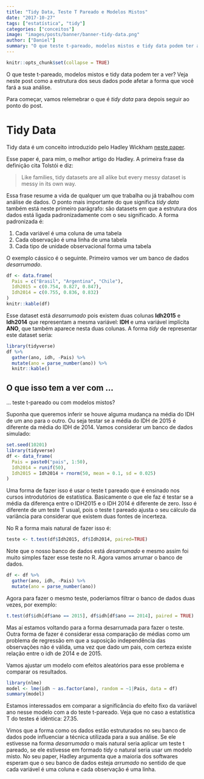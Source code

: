 ```yaml
---
title: "Tidy Data, Teste T Pareado e Modelos Mistos"
date: "2017-10-27"
tags: ["estatística", "tidy"]
categories: ["conceitos"]
image: "images/posts/banner/banner-tidy-data.png"
author: ["Daniel"]
summary: "O que teste t-pareado, modelos mistos e tidy data podem ter a ver? Veja neste post como a estrutura dos seus dados pode afetar a forma que você fará a sua análise."
---
```


```r
knitr::opts_chunk$set(collapse = TRUE)
```


O que teste t-pareado, modelos mistos e tidy data podem ter a ver? Veja neste post como a estrutura dos seus dados pode afetar a forma que você fará a sua análise.

Para começar, vamos relemebrar o que é *tidy data* para depois seguir ao ponto do post.

# Tidy Data

Tidy data é um conceito introduzido pelo Hadley Wickham [neste paper](https://www.jstatsoft.org/article/view/v059i10/v59i10.pdf).

Esse paper é, para mim, o melhor artigo do Hadley. A primeira frase da definição cita Tolstói e diz:

> Like families, tidy datasets are all alike but every messy dataset is messy in its own way.

Essa frase resume a vida de qualquer um que trabalha ou já trabalhou com análise de dados. O ponto mais importante do que significa *tidy data* também está neste primeiro parágrafo: são datasets em que a estrutura dos dados está ligada padronizadamente com o seu significado. A forma padronizada é:

1) Cada variável é uma coluna de uma tabela
2) Cada observação é uma linha de uma tabela
3) Cada tipo de unidade observacional forma uma tabela

O exemplo cássico é o seguinte. Primeiro vamos ver um banco de dados *desarrumado*.

```r
df <- data.frame(
  Pais = c("Brasil", "Argentina", "Chile"),
  Idh2015 = c(0.754, 0.827, 0.847),
  Idh2014 = c(0.755, 0.836, 0.832)
)
knitr::kable(df)
```

Esse dataset está *desarrumado* pois existem duas colunas **Idh2015** e **Idh2014** que representam a mesma variável: **IDH** e uma variável implícita **ANO**, que também aparece nesta duas colunas. A forma *tidy* de representar este dataset seria:

```r
library(tidyverse)
df %>%
  gather(ano, idh, -Pais) %>%
  mutate(ano = parse_number(ano)) %>%
  knitr::kable()
```


## O que isso tem a ver com ...

... teste t-pareado ou com modelos mistos?

Suponha que queremos inferir se houve alguma mudança na média do IDH de um ano para o outro.
Ou seja testar se a média do IDH de 2015 é diferente da média do IDH de 2014.
Vamos considerar um banco de dados simulado:

```r
set.seed(10201)
library(tidyverse)
df <- data_frame(
  Pais = paste0("pais", 1:50),
  Idh2014 = runif(50),
  Idh2015 = Idh2014 + rnorm(50, mean = 0.1, sd = 0.025)
)
```

Uma forma de fazer isso é usar o teste t pareado que é ensinado nos cursos introdutórios de estatística. Basicamente o que ele faz é testar se a média da diferença entre o IDH2015 e o IDH 2014 é diferente de zero. Isso é diferente de um teste T usual, pois o teste t pareado ajusta o seu cálculo da variância para considerar que existem duas fontes de incerteza.

No R a forma mais natural de fazer isso é:

```r
teste <- t.test(df$Idh2015, df$Idh2014, paired=TRUE)
```

Note que o nosso banco de dados está *desarrumado* e mesmo assim foi muito simples fazer
esse teste no R. Agora vamos arrumar o banco de dados.

```r
df <- df %>%
  gather(ano, idh, -Pais) %>%
  mutate(ano = parse_number(ano))
```

Agora para fazer o mesmo teste, poderíamos filtrar o banco de dados duas vezes, por exemplo:

```r
t.test(df$idh[df$ano == 2015], df$idh[df$ano == 2014], paired = TRUE)
```

Mas aí estamos voltando para a forma desarrumada para fazer o teste.
Outra forma de fazer é considerar essa comparação de médias como um problema de regressão em que a suposição independência das observações não é válida, uma vez que dado um pais, com certeza existe relação entre o idh de 2014 e de 2015.

Vamos ajustar um modelo com efeitos aleatórios para esse problema e comparar os resultados.

```r
library(nlme)
model <- lme(idh ~ as.factor(ano), random = ~1|Pais, data = df)
summary(model)
```


Estamos interessados em comparar a significância do efeito fixo da variável ano nesse
modelo com a do teste t-pareado. Veja que no caso a estatística T do testes é idêntica: 27.35.

Vimos que a forma como os dados estão estruturados no seu banco de dados pode influenciar
a técnica utilizada para a sua análise. Se ele estivesse na forma *desarrumada* o mais natural
seria aplicar um teste t pareado, se ele estivesse em formado *tidy* o natural seria usar um
modelo misto. No seu paper, Hadley argumenta que a maioria dos
softwares esperam que o seu banco de dados esteja *arrumado* no sentido de que
cada variável é uma coluna e cada observação é uma linha.

















































